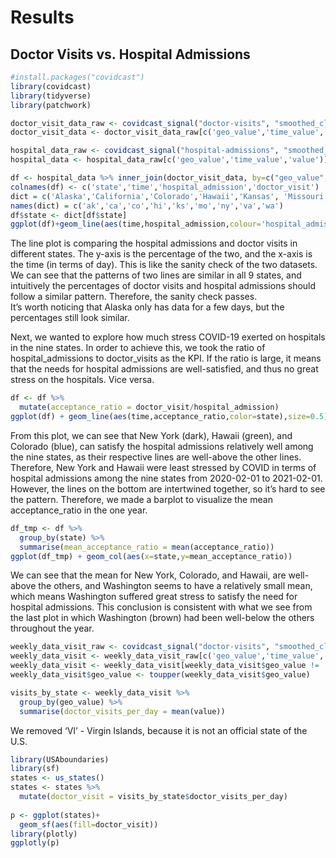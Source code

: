 # Results
## Doctor Visits vs. Hospital Admissions
```r
#install.packages("covidcast")
library(covidcast)
library(tidyverse)
library(patchwork)
```

```r
doctor_visit_data_raw <- covidcast_signal("doctor-visits", "smoothed_cli", start_day = "2020-02-01", end_day = "2021-02-01", geo_type='state',geo_values=c('ny','ca','ak','co','hi','wa','ks','va','mo'))
doctor_visit_data <- doctor_visit_data_raw[c('geo_value','time_value','value')]

hospital_data_raw <- covidcast_signal("hospital-admissions", "smoothed_covid19_from_claims", start_day = "2020-02-01", end_day = "2021-02-01", geo_type='state',geo_values=c('ny','ca','ak','co','hi','wa','ks','va','mo'))
hospital_data <- hospital_data_raw[c('geo_value','time_value','value')]
```
```r
df <- hospital_data %>% inner_join(doctor_visit_data, by=c("geo_value", "time_value"))
colnames(df) <- c('state','time','hospital_admission','doctor_visit')
dict = c('Alaska','California','Colorado','Hawaii','Kansas', 'Missouri', 'New York', 'Virginia', 'Washington')
names(dict) = c('ak','ca','co','hi','ks','mo','ny','va','wa')
df$state <- dict[df$state]
ggplot(df)+geom_line(aes(time,hospital_admission,colour='hospital_admissions'))+geom_line(aes(time,doctor_visit,colour='doctor_visits'))+facet_wrap(vars(state)) + scale_colour_manual("", values = c("hospital_admissions"="blue", "doctor_visits"="red"))+theme(axis.text.x = element_text(angle = 45, vjust = 0.5, hjust=1,size=6)) + xlab('Time') + ylab('Percentage')
```

The line plot is comparing the hospital admissions and doctor visits in different states. The y-axis is the percentage of the two, and the x-axis is the time (in terms of day). This is like the sanity check of the two datasets. We can see that the patterns of two lines are similar in all 9 states, and intuitively the percentages of doctor visits and hospital admissions should follow a similar pattern. Therefore, the sanity check passes.  
It's worth noticing that Alaska only has data for a few days, but the percentages still look similar.  

Next, we wanted to explore how much stress COVID-19 exerted on hospitals in the nine states. In order to achieve this, we took the ratio of hospital_admissions to doctor_visits as the KPI. If the ratio is large, it means that the needs for hospital admissions are well-satisfied, and thus no great stress on the hospitals. Vice versa.
```r
df <- df %>%
  mutate(acceptance_ratio = doctor_visit/hospital_admission)
ggplot(df) + geom_line(aes(time,acceptance_ratio,color=state),size=0.5) + scale_color_manual(values = c("red", "yellow", "blue",'green','purple','orange','black','grey','brown'))
```

From this plot, we can see that New York (dark), Hawaii (green), and Colorado (blue), can satisfy the hospital admissions relatively well among the nine states, as their respective lines are well-above the other lines. Therefore, New York and Hawaii were least stressed by COVID in terms of hospital admissions among the nine states from 2020-02-01 to 2021-02-01.
However, the lines on the bottom are intertwined together, so it's hard to see the pattern. Therefore, we made a barplot to visualize the mean acceptance_ratio in the one year.
```r
df_tmp <- df %>%
  group_by(state) %>%
  summarise(mean_acceptance_ratio = mean(acceptance_ratio))
ggplot(df_tmp) + geom_col(aes(x=state,y=mean_acceptance_ratio))
```

We can see that the mean for New York, Colorado, and Hawaii, are well-above the others, and Washington seems to have a relatively small mean, which means Washington suffered great stress to satisfy the need for hospital admissions. This conclusion is consistent with what we see from the last plot in which Washington (brown) had been well-below the others throughout the year.


```r
weekly_data_visit_raw <- covidcast_signal("doctor-visits", "smoothed_cli", start_day = "2020-02-01", end_day = "2021-02-01", geo_type='state')
weekly_data_visit <- weekly_data_visit_raw[c('geo_value','time_value','value')]
weekly_data_visit <- weekly_data_visit[weekly_data_visit$geo_value != 'vi',]
weekly_data_visit$geo_value <- toupper(weekly_data_visit$geo_value)

visits_by_state <- weekly_data_visit %>%
  group_by(geo_value) %>%
  summarise(doctor_visits_per_day = mean(value))
```

We removed 'VI' - Virgin Islands, because it is not an official state of the U.S.

```r
library(USAboundaries)
library(sf)
states <- us_states()
states <- states %>%
  mutate(doctor_visit = visits_by_state$doctor_visits_per_day)
  
p <- ggplot(states)+
  geom_sf(aes(fill=doctor_visit))
library(plotly)
ggplotly(p)
```




